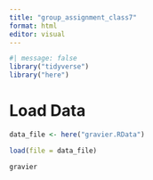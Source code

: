 ```yaml
---
title: "group_assignment_class7"
format: html
editor: visual
---
```


```r
#| message: false
library("tidyverse")
library("here")
```

# Load Data

```r
data_file <- here("gravier.RData")
```

```r
load(file = data_file)
```

```r
gravier
```
